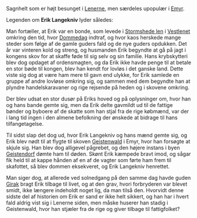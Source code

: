 {{title:Erik Langekniv}}
{{author:Laura Holmegaard}}
{{timestamp:2009-10-29T13:32:16Z}}
{{copyright:Erik Langekniv}}
Sagnhelt som er højt besunget i [[Lenerne]], men særdeles upopulær i [[Emyr]].

Legenden om '''Erik Langekniv''' lyder således:

Man fortæller, at Erik var en bonde, som levede i [[Stormshede|Stormshede len]] i [[Vestlenet]] omkring den tid, hvor [[Dommedag]] indtraf, og hvor kaos herskede mange steder som følge af de gamle guders fald og de nye guders opdukken. Det år var vinteren kold og streng, og husmanden Erik begyndte at gå på jagt i kongens skov for at skaffe føde til sig selv og sin familie.
Hans krybskytteri blev dog opdaget af ordensmagten, og da Erik ikke havde penge til at betale en stor bøde til kongen, blev han kendt for lovløs i det ganske land. Dette viste sig dog at være ham mere til gavn end ulykke, for Erik samlede en gruppe af andre lovløse omkring sig, og sammen med dem begyndte han at plyndre handelskaravaner og rige rejsende på heden og i skovene omkring.

Der blev udsat en stor dusør på Eriks hoved og på oplysninger om, hvor han og hans bande gemte sig, men da Erik delte gavmildt ud til de fattige bønder og byboere af de skatte som han stjal fra de rige købmænd, var der i lang tid ingen i den almene befolkning der ønskede at bidrage til hans tilfangetagelse.

Til sidst slap det dog ud, hvor Erik Langekniv og hans mænd gemte sig, og Erik blev nødt til at flygte til skoven [[Geistenwald]] i Emyr, hvor han forsøgte at skjule sig. Han blev dog alligevel pågrebet, og den højere instans i byen [[Geistendorf]] dømte ham til døden. Skønt Erik kæmpede bravt imod, og sågar fik held til at kappe hånden af en af de vagter som førte ham frem til skafottet, så blev dommen eksekveret, og Erik Langekniv henrettet.

Man siger dog, at allerede ved solnedgang på den samme dag havde guden [[Girak]] bragt Erik tilbage til livet, og at den grav, hvori forbryderen var blevet smidt, ikke længere indeholdt noget lig, da man tilså den. Hvorvidt denne sidste del af historien om Erik er sand er ikke helt sikkert, og han har i hvert fald aldrig vist sig i Lenerne siden, men måske huserer han stadig i Geistenwald, hvor han stjæler fra de rige og giver tilbage til fattigfolket?